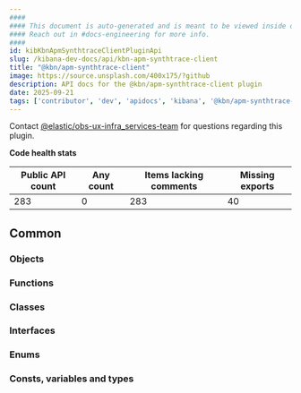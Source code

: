 ```yaml
---
####
#### This document is auto-generated and is meant to be viewed inside our experimental, new docs system.
#### Reach out in #docs-engineering for more info.
####
id: kibKbnApmSynthtraceClientPluginApi
slug: /kibana-dev-docs/api/kbn-apm-synthtrace-client
title: "@kbn/apm-synthtrace-client"
image: https://source.unsplash.com/400x175/?github
description: API docs for the @kbn/apm-synthtrace-client plugin
date: 2025-09-21
tags: ['contributor', 'dev', 'apidocs', 'kibana', '@kbn/apm-synthtrace-client']
---
```




Contact [@elastic/obs-ux-infra_services-team](https://github.com/orgs/elastic/teams/obs-ux-infra_services-team) for questions regarding this plugin.

**Code health stats**

| Public API count  | Any count | Items lacking comments | Missing exports |
|-------------------|-----------|------------------------|-----------------|
| 283 | 0 | 283 | 40 |

## Common

### Objects
<DocDefinitionList data={kbnApmSynthtraceClientObj.common.objects}/>

### Functions
<DocDefinitionList data={kbnApmSynthtraceClientObj.common.functions}/>

### Classes
<DocDefinitionList data={kbnApmSynthtraceClientObj.common.classes}/>

### Interfaces
<DocDefinitionList data={kbnApmSynthtraceClientObj.common.interfaces}/>

### Enums
<DocDefinitionList data={kbnApmSynthtraceClientObj.common.enums}/>

### Consts, variables and types
<DocDefinitionList data={kbnApmSynthtraceClientObj.common.misc}/>

